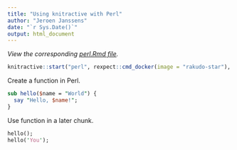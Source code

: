 ```yaml
---
title: "Using knitractive with Perl"
author: "Jeroen Janssens"
date: "`r Sys.Date()`"
output: html_document
---
```


*View the corresponding [perl.Rmd file](https://raw.githubusercontent.com/datascienceworkshops/knitractive/master/vignettes/examples/perl.Rmd).*

```r
knitractive::start("perl", rexpect::cmd_docker(image = "rakudo-star"), prompt = "^(>|\\*)$")
```

Create a function in Perl.

```perl
sub hello($name = "World") {
  say "Hello, $name!";
}
```

Use function in a later chunk.

```perl
hello();
hello('You');
```

